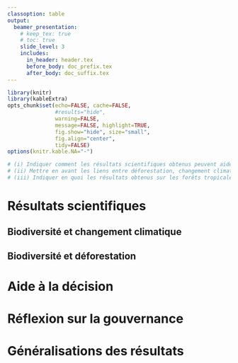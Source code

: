 ```yaml
---
classoption: table
output: 
  beamer_presentation:
    # keep_tex: true
    # toc: true
    slide_level: 3
    includes:
      in_header: header.tex
      before_body: doc_prefix.tex
      after_body: doc_suffix.tex
---
```


```r
library(knitr)
library(kableExtra)
opts_chunk$set(echo=FALSE, cache=FALSE,
               #results="hide", 
               warning=FALSE,
               message=FALSE, highlight=TRUE,
               fig.show="hide", size="small",
               fig.align="center",
               tidy=FALSE)
options(knitr.kable.NA="-")
```

```r
# (i) Indiquer comment les résultats scientifiques obtenus peuvent aider à la décision et quelles sont les recommandations pour les politiques et les décideurs.
# (ii) Mettre en avant les liens entre déforestation, changement climatique, gouvernance et aide internationale au développement.
# (iii) Indiquer en quoi les résultats obtenus sur les forêts tropicales à Madagascar peuvent être généralisés aux autres forêts tropicales dans d'autres pays.
```

# Résultats scientifiques

## Biodiversité et changement climatique

## Biodiversité et déforestation

# Aide à la décision

# Réflexion sur la gouvernance

# Généralisations des résultats
